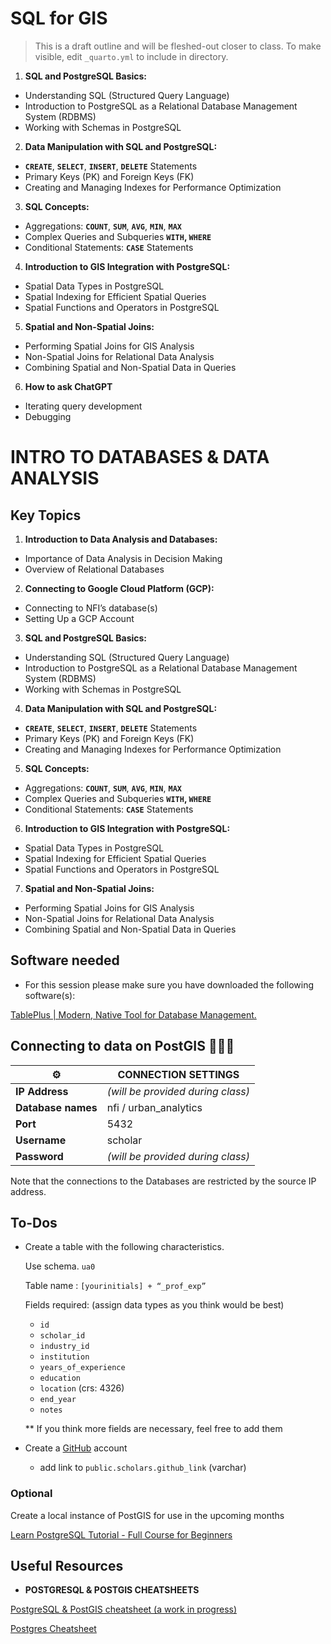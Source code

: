 # SQL for GIS

> This is a draft outline and will be fleshed-out closer to class. To make visible, edit `_quarto.yml` to include in directory.

1. **SQL and PostgreSQL Basics:**
- Understanding SQL (Structured Query Language)
- Introduction to PostgreSQL as a Relational Database Management System (RDBMS)
- Working with Schemas in PostgreSQL
2. **Data Manipulation with SQL and PostgreSQL:**
- **`CREATE`**, **`SELECT`**, **`INSERT`**, **`DELETE`** Statements
- Primary Keys (PK) and Foreign Keys (FK)
- Creating and Managing Indexes for Performance Optimization
3. **SQL Concepts:**
- Aggregations: **`COUNT`**, **`SUM`**, **`AVG`**, **`MIN`**, **`MAX`**
- Complex Queries and Subqueries **`WITH`, `WHERE`**
- Conditional Statements: **`CASE`** Statements
4. **Introduction to GIS Integration with PostgreSQL:**
- Spatial Data Types in PostgreSQL
- Spatial Indexing for Efficient Spatial Queries
- Spatial Functions and Operators in PostgreSQL
5. **Spatial and Non-Spatial Joins:**
- Performing Spatial Joins for GIS Analysis
- Non-Spatial Joins for Relational Data Analysis
- Combining Spatial and Non-Spatial Data in Queries
6. **How to ask ChatGPT**
- Iterating query development
- Debugging

# INTRO TO DATABASES & DATA ANALYSIS

## Key Topics

1. **Introduction to Data Analysis and Databases:**
- Importance of Data Analysis in Decision Making
- Overview of Relational Databases
2. **Connecting to Google Cloud Platform (GCP):**
- Connecting to NFI’s database(s)
- Setting Up a GCP Account
3. **SQL and PostgreSQL Basics:**
- Understanding SQL (Structured Query Language)
- Introduction to PostgreSQL as a Relational Database Management System (RDBMS)
- Working with Schemas in PostgreSQL
4. **Data Manipulation with SQL and PostgreSQL:**
- **`CREATE`**, **`SELECT`**, **`INSERT`**, **`DELETE`** Statements
- Primary Keys (PK) and Foreign Keys (FK)
- Creating and Managing Indexes for Performance Optimization
5. **SQL Concepts:**
- Aggregations: **`COUNT`**, **`SUM`**, **`AVG`**, **`MIN`**, **`MAX`**
- Complex Queries and Subqueries **`WITH`, `WHERE`**
- Conditional Statements: **`CASE`** Statements
6. **Introduction to GIS Integration with PostgreSQL:**
- Spatial Data Types in PostgreSQL
- Spatial Indexing for Efficient Spatial Queries
- Spatial Functions and Operators in PostgreSQL
7. **Spatial and Non-Spatial Joins:**
- Performing Spatial Joins for GIS Analysis
- Non-Spatial Joins for Relational Data Analysis
- Combining Spatial and Non-Spatial Data in Queries

## Software needed

- For this session please make sure you have downloaded the following software(s):

[TablePlus | Modern, Native Tool for Database Management.](https://tableplus.com/)

## Connecting to data on PostGIS 👨🏽‍💻

|  ⚙  | **CONNECTION SETTINGS** |
| --- | ------------------------|
| **IP Address** |  _(will be provided during class)_ |
| **Database names** |  nfi / urban_analytics |
| **Port** | 5432 |
| **Username** | scholar |
| **Password** | _(will be provided during class)_ |

::: {.callout-tip}
Note that the connections to the Databases are restricted by the source IP address.
:::

## To-Dos

- Create a table with the following characteristics.
    
    Use schema. `ua0`
    
    Table name : `[yourinitials] + “_prof_exp”`
    
    Fields required: (assign data types as you think would be best)
    
    - `id`
    - `scholar_id`
    - `industry_id`
    - `institution`
    - `years_of_experience`
    - `education`
    - `location` (crs: 4326)
    - `end_year`
    - `notes`
    
    ** If you think more fields are necessary, feel free to add them
    
- Create a [GitHub](https://github.com/) account
    - add link to `public.scholars.github_link` (varchar)

### Optional

Create a local instance of PostGIS for use in the upcoming months

[Learn PostgreSQL Tutorial - Full Course for Beginners](https://www.youtube.com/watch?v=qw--VYLpxG4)

## Useful Resources

- **POSTGRESQL & POSTGIS CHEATSHEETS**

[PostgreSQL & PostGIS cheatsheet (a work in progress)](https://gist.github.com/clhenrick/ebc8dc779fb6f5ee6a88)

[Postgres Cheatsheet](https://postgrescheatsheet.com/#/tables)